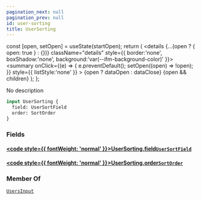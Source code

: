 ```yaml
---
pagination_next: null
pagination_prev: null
id: user-sorting
title: UserSorting
---
```









  const [open, setOpen] = useState(startOpen);
  return (
    <details {...(open ? { open: true } : {})} className="details" style={{ border:'none', boxShadow:'none', background:'var(--ifm-background-color)' }}>
      <summary
        onClick={(e) => {
          e.preventDefault();
          setOpen((open) => !open);
        }}
        style={{ listStyle:'none' }}
      >
      {open ? dataOpen : dataClose}
      </summary>
      {open && children}
    </details>
  );
};








No description


```graphql
input UserSorting {
  field: UserSortField
  order: SortOrder
}
```




### Fields

#### [<code style={{ fontWeight: 'normal' }}>UserSorting.<b>field</b></code>](#)<Bullet />[`UserSortField`](/types/enums/user-sort-field) <Badge class="badge badge--secondary" text="enum"/> 
> 
> 
> 
> 

#### [<code style={{ fontWeight: 'normal' }}>UserSorting.<b>order</b></code>](#)<Bullet />[`SortOrder`](/types/enums/sort-order) <Badge class="badge badge--secondary" text="enum"/> 
> 
> 
> 
> 





### Member Of

[`UsersInput`](/types/inputs/users-input)  <Badge class="badge badge--secondary" text="input"/>

